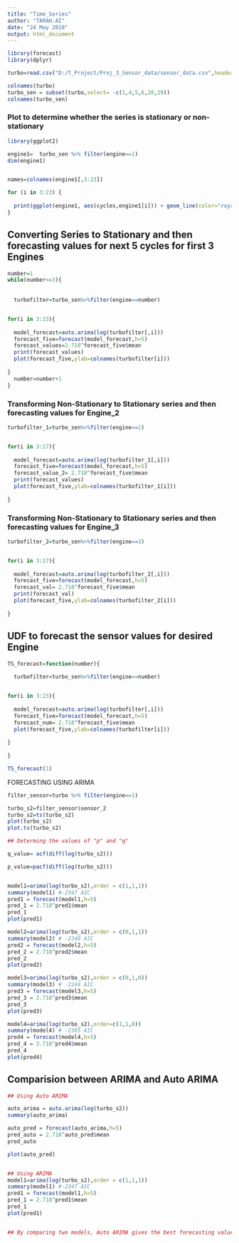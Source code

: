 ---
title: "Time_Series"
author: "TARAH.AI"
date: "24 May 2018"
output: html_document
---

```{r}
library(forecast)
library(dplyr)
```



```{r}
turbo=read.csv("D:/T_Project/Proj_3_Sensor_data/sensor_data.csv",header =T)

colnames(turbo)
turbo_sen = subset(turbo,select= -c(1,4,5,6,28,29))
colnames(turbo_sen)
```



### Plot to determine whether the series is stationary or non-stationary
```{r}
library(ggplot2)

engine1=  turbo_sen %>% filter(engine==1)
dim(engine1)


names=colnames(engine1[,3:23])

for (i in 3:23) {
  
  print(ggplot(engine1, aes(cycles,engine1[i])) + geom_line(color="royalblue") + ylab(colnames(engine1[i]))) 
}

```

## Converting Series to Stationary and then forecasting values for next 5 cycles for first 3 Engines

```{r}
number=1
while(number<=3){
  
  
  turbofilter=turbo_sen%>%filter(engine==number)


for(i in 3:23){
  
  model_forecast=auto.arima(log(turbofilter[,i]))
  forecast_five=forecast(model_forecast,h=5)
  forecast_values=2.718^forecast_five$mean
  print(forecast_values)
  plot(forecast_five,ylab=colnames(turbofilter[i]))
  
}
  number=number+1
}


```


### Transforming Non-Stationary to Stationary series and then forecasting values for Engine_2 
```{r}
turbofilter_1=turbo_sen%>%filter(engine==2)


for(i in 3:17){
  
  model_forecast=auto.arima(log(turbofilter_1[,i]))
  forecast_five=forecast(model_forecast,h=5)
  forecast_value_2= 2.718^forecast_five$mean
  print(forecast_values)
  plot(forecast_five,ylab=colnames(turbofilter_1[i]))
  
}

```




### Transforming Non-Stationary to Stationary series and then forecasting values for Engine_3
```{r}
turbofilter_2=turbo_sen%>%filter(engine==3)


for(i in 3:17){
  
  model_forecast=auto.arima(log(turbofilter_2[,i]))
  forecast_five=forecast(model_forecast,h=5)
  forecast_val= 2.718^forecast_five$mean
  print(forecast_val)
  plot(forecast_five,ylab=colnames(turbofilter_2[i]))
  
}

```


## UDF to forecast the sensor values for desired Engine

```{r}

TS_forecast=function(number){
  
  turbofilter=turbo_sen%>%filter(engine==number)


for(i in 3:23){
  
  model_forecast=auto.arima(log(turbofilter[,i]))
  forecast_five=forecast(model_forecast,h=5)
  forecast_num= 2.718^forecast_five$mean
  plot(forecast_five,ylab=colnames(turbofilter[i]))
  
}
  
}

TS_forecast(1)

```




###################################################################################################################################### FORECASTING USING ARIMA ###########################################
#####################################################################################################


```{r}


filter_sensor=turbo %>% filter(engine==1)

turbo_s2=filter_sensor$sensor_2
turbo_s2=ts(turbo_s2)
plot(turbo_s2)
plot.ts(turbo_s2)

## Determing the values of "p" and "q"

q_value= acf(diff(log(turbo_s2)))

p_value=pacf(diff(log(turbo_s2)))


model1=arima(log(turbo_s2),order = c(1,1,1))
summary(model1) #-2347 AIC
pred1 = forecast(model1,h=5)
pred_1 = 2.718^pred1$mean
pred_1
plot(pred1)

model2=arima(log(turbo_s2),order = c(0,1,1))
summary(model2) # -2348 AIC
pred2 = forecast(model2,h=5)
pred_2 = 2.718^pred2$mean
pred_2
plot(pred2)

model3=arima(log(turbo_s2),order = c(0,1,0))
summary(model3) # -2244 AIC
pred3 = forecast(model3,h=5)
pred_3 = 2.718^pred3$mean
pred_3
plot(pred3)

model4=arima(log(turbo_s2),order=c(1,1,0))
summary(model4) # -2305 AIC
pred4 = forecast(model4,h=5)
pred_4 = 2.718^pred4$mean
pred_4
plot(pred4)
```


## Comparision between ARIMA and Auto ARIMA


```{r}
## Using Auto ARIMA

auto_arima = auto.arima(log(turbo_s2))
summary(auto_arima)

auto_pred = forecast(auto_arima,h=5)
pred_auto = 2.718^auto_pred$mean
pred_auto

plot(auto_pred)


## Using ARIMA
model1=arima(log(turbo_s2),order = c(1,1,1))
summary(model1) #-2347 AIC
pred1 = forecast(model1,h=5)
pred_1 = 2.718^pred1$mean
pred_1
plot(pred1)


## By comparing two models, Auto ARIMA gives the best forecasting values.
```










